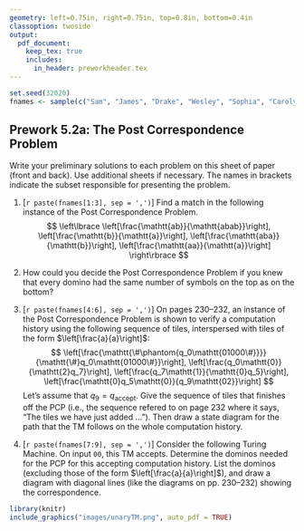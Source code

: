 ```yaml
---
geometry: left=0.75in, right=0.75in, top=0.8in, bottom=0.4in
classoption: twoside
output: 
  pdf_document:
    keep_tex: true
    includes:
      in_header: preworkheader.tex
---
```


```r
set.seed(32020)
fnames <- sample(c("Sam", "James", "Drake", "Wesley", "Sophia", "Carolyn", "Trevor", "Tristan", "Ryley"))
```

## Prework 5.2a: The Post Correspondence Problem

Write your preliminary solutions to each problem on this sheet of paper (front and back). Use additional sheets if necessary. The names in brackets indicate the subset responsible for presenting the problem.

1. [`r paste(fnames[1:3], sep = ',')`] Find a match in the following instance of the Post Correspondence Problem.
$$
\left\lbrace \left[\frac{\mathtt{ab}}{\mathtt{abab}}\right], \left[\frac{\mathtt{b}}{\mathtt{a}}\right], \left[\frac{\mathtt{aba}}{\mathtt{b}}\right], \left[\frac{\mathtt{aa}}{\mathtt{a}}\right] \right\rbrace
$$

2. How could you decide the Post Correspondence Problem if you knew that every domino had the same number of symbols on the top as on the bottom?

3. [`r paste(fnames[4:6], sep = ',')`] On pages 230--232, an instance of the Post Correspondence Problem is shown to verify a computation history using the following sequence of tiles, interspersed with tiles of the form $\left[\frac{a}{a}\right]$:
$$
\left[\frac{\mathtt{\#\phantom{q_0\mathtt{01000\#}}}}{\mathtt{\#}q_0\mathtt{01000\#}}\right],
\left[\frac{q_0\mathtt{0}}{\mathtt{2}q_7}\right],
\left[\frac{q_7\mathtt{1}}{\mathtt{0}q_5}\right],
\left[\frac{\mathtt{0}q_5\mathtt{0}}{q_9\mathtt{02}}\right]
$$
Let's assume that $q_9 = q_\text{accept}$. Give the sequence of tiles that finishes off the PCP (i.e., the sequence refered to on page 232 where it says, "The tiles we have just added $\ldots$"). Then draw a state diagram for the path that the TM follows on the whole computation history.

4. [`r paste(fnames[7:9], sep = ',')`] Consider the following Turing Machine. On input $\mathtt{00}$, this TM accepts. Determine the dominos needed for the PCP for this accepting computation history. List the dominos (excluding those of the form $\left[\frac{a}{a}\right]$), and draw a diagram with diagonal lines (like the diagrams on pp. 230--232) showing the correspondence.

```r
library(knitr)
include_graphics("images/unaryTM.png", auto_pdf = TRUE)
```


\medskip
\mbox{}\xrfill[2pt]{1pt}\textsc{\small begin your solutions below this line}\xrfill[2pt]{1pt}\mbox{}

    